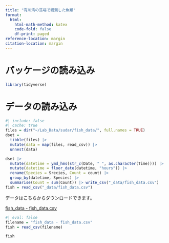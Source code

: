 ```yaml
---
title: "有川湾の藻場で観測した魚類"
format: 
  html:
    html-math-method: katex
    code-fold: false
    df-print: paged
reference-location: margin
citation-location: margin
---
```


# パッケージの読み込み

```r
library(tidyverse)
```

# データの読み込み

```r
#| include: false
#| cache: true
files = dir("~/Lab_Data/sudar/fish_data/", full.names = TRUE)
dset = 
  tibble(files) |> 
  mutate(data = map(files, read_csv)) |> 
  unnest(data) 

dset |> 
  mutate(datetime = ymd_hms(str_c(Date, " ", as.character(Time)))) |> 
  mutate(datetime = floor_date(datetime, "hours")) |>
  rename(Species = Srecies, Count = count) |> 
  group_by(datetime, Species) |> 
  summarise(Count = sum(Count)) |> write_csv("_data/fish_data.csv")
fish = read_csv("_data/fish_data.csv")
```

データはこちらからダウンロードできます。

[fish_data - fish_data.csv](https://t.ly/cbugD)

```r
#| eval: false
filename = "fish_data - fish_data.csv"
fish = read_csv(filename)
```


```r
fish
```




